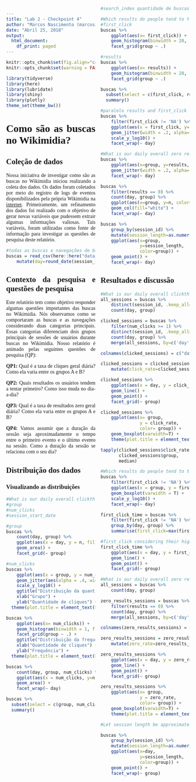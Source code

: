 ```yaml
---
title: "Lab 2 - Checkpoint 4"
author: "Marcos Nascimento (marcosantonio@copin.ufcg.edu.br)"
date: "Abril 25, 2018"
output:
  html_document:
    df_print: paged
---
```


<style>
    body {text-align: justify;
    font-family: "Times New Roman";
    -webkit-column-count:2;}
</style>

```r
knitr::opts_chunk$set(fig.align="center", fig.width=7, fig.height=4)
knitr::opts_chunk$set(warning = FALSE)

library(tidyverse)
library(here)
library(lubridate)
library(shiny)
library(plotly)
theme_set(theme_bw())
```

# Como são as buscas no Wikimidia?

## Coleção de dados

Nossa iniciativa de investigar como são as buscas no Wikimidia iniciou realizando a coleta dos dados. Os dados foram coletados por meio do registro de logs de eventos disponibilizados pela própria Wikimidia na [internet](https://github.com/wikimedia-research/Discovery-Hiring-Analyst-2016). Primeiramente, um refinamento dos dados foi realizado com o objetivo de gerar novas variáveis que pudessem extrair algumas informações valiosas. Tais variáveis, foram utilizadas como fonte de informação para investigar as questões de pesquisa deste relatório. 

```r
#todas as buscas e navegações de busca
buscas = read_csv(here::here("data/search_data.csv")) %>%
    mutate(day=round_date(session_start_date, unit = "day"))
```

## Contexto da pesquisa e questões de pesquisa

Este relatório tem como objetivo responder algumas questões importantes das buscas no Wikimidia. Nós observamos como se comportaram as buscas e as navegações considerando duas categorias principais. Essas categorias diferenciam dois grupos principais de sessões de usuários durante buscas no Wikimidia. Nosso relatório é animado pelas seguintes questões de pesquisa (QP):

**QP1:** Qual é a taxa de cliques geral diária? Como ela varia entre os grupos A e B?

**QP2:** Quais resultados os usuários tendem a tentar primeiro? Como isso muda no dia-a-dia?

**QP3:** Qual é a taxa de resultados zero geral diária? Como ela varia entre os grupos A e B?

**QP4:** Vamos assumir que a duração da sessão seja aproximadamente o tempo entre o primeiro evento e o último evento na sessão. Como a duração da sessão se relaciona com o seu dia?

## Distribuição dos dados
### Visualizando as distribuições
```r
#What is our daily overall clickthrough rate? How does it vary between the groups?
#group
#num_clicks
#session_start_date
```

```r
#group
buscas %>% 
    count(day, group) %>% 
    ggplot(aes(x = day, y = n, fill = group)) +
    geom_area() +
    facet_grid(~ group)
```

```r
#num_clicks
buscas %>% 
    ggplot(aes(x = group, y = num_clicks)) + 
    geom_jitter(aes(alpha = .4, width = .2, size = .8, color = group)) +
    scale_y_log10() +
    ggtitle("Distribuição da quantidade de cliques") +
    xlab("Grupo") + 
    ylab("Quantidade de cliques") +
  theme(plot.title = element_text(hjust = 0.5), legend.position="none")

buscas %>% 
    ggplot(aes(x= num_clicks)) + 
    geom_histogram(binwidth = 1, fill = "white", color = "blue") + 
    facet_grid(group ~ .) +
    ggtitle("Distribuição da frequência da quantidade de cliques") +
    xlab("Quantidade de cliques") + 
    ylab("Frequência") +
  theme(plot.title = element_text(hjust = 0.5), legend.position="none")
```

```r
buscas %>% 
    count(day, group, num_clicks) %>%
    ggplot(aes(x = num_clicks, y=n, fill=group)) +
    geom_area() +
    facet_wrap(~ day)

buscas %>%
  subset(select = c(group, num_clicks, session_start_date)) %>%
  summary()
```

```r
#search_index quantidade de buscas na sessão

#Which results do people tend to try first? How does it change day-to-day?
#first_click
buscas %>%
    ggplot(aes(x= first_click)) + 
    geom_histogram(binwidth = 20, fill = "white", color = "blue") + 
    facet_grid(group ~ .)

#results
buscas %>%
    ggplot(aes(x= results)) + 
    geom_histogram(binwidth = 20, fill = "white", color = "blue") + 
    facet_grid(group ~ .)

buscas %>%
  subset(select = c(first_click, results)) %>%
  summary()

#paralelo results and first_click
buscas %>% 
    filter(first_click != 'NA') %>%
    ggplot(aes(x = first_click, y=results, color=group)) +
    geom_jitter(width = .2, alpha=.4) +
    scale_y_log10() +
    facet_wrap(~ day)
```

```r
#What is our daily overall zero results rate? How does it vary between the groups?
buscas %>%
    ggplot(aes(x=group, y=results, color=group)) +
    geom_jitter(width = .2, alpha=.4) +
    facet_wrap(~ day)

buscas %>%
    filter(results == 0) %>%
    count(day, group) %>%
    ggplot(aes(x=group, y=n, color=group)) +
    geom_col(fill="white") +
    facet_wrap(~ day)
```
```r
buscas %>%
    group_by(session_id) %>%
    mutate(session_length=as.numeric(max(session_start_date)-min(session_start_date),units="days")) %>%
    ggplot(aes(x=group,
               y=session_length,
               color=group)) +
    geom_point() +
    facet_wrap(~ day)

```

## Resultados e discussão
```r
#What is our daily overall clickthrough rate? How does it vary between the groups?
all_sessions = buscas %>%
    distinct(session_id, .keep_all=TRUE) %>%
    count(day, group) 

clicked_sessions = buscas %>%
    filter(num_clicks >= 1) %>%
    distinct(session_id, .keep_all=TRUE) %>%
    count(day, group) %>%
    merge(all_sessions, by=c('day','group'))

colnames(clicked_sessions) = c("day", "group", "clicked_sessions", "all_sessions")

clicked_sessions = clicked_sessions %>%
    mutate(click_rate=clicked_sessions/all_sessions)

clicked_sessions %>% 
    ggplot(aes(x = day, y = click_rate, color = group)) +
    geom_line() +
    geom_point() +
    facet_grid(~ group)

clicked_sessions %>% 
    ggplot(aes(x= group, 
               y = click_rate,
               color= group)) +
    geom_boxplot(varwidth=T) +
    theme(plot.title = element_text(hjust = 0.5), legend.position="none")

tapply(clicked_sessions$click_rate,
       clicked_sessions$group,
       median)
```

```r
#Which results do people tend to try first? How does it change day-to-day?
buscas %>% 
    filter(first_click != 'NA') %>%
    ggplot(aes(x = group, y = first_click, color=group)) +
    geom_boxplot(varwidth = T) +
    scale_y_log10() +
    facet_wrap(~ day)

first_click_time = buscas %>%
    filter(first_click != 'NA') %>%
    group_by(day, group) %>%
    summarise(first_click=max(first_click))

#first_click considering their highest values
first_click_time %>% 
    ggplot(aes(x = day, y = first_click, color = group)) +
    geom_line() +
    geom_point() +
    facet_grid(~ group)
```


```r
#What is our daily overall zero results rate? How does it vary between the groups?
all_sessions = buscas %>%
    count(day, group)

zero_results_sessions = buscas %>%
    filter(results == 0) %>%
    count(day, group) %>%
    merge(all_sessions, by=c('day','group'))

colnames(zero_results_sessions) = c("day", "group", "zero_results_sessions", "all_sessions")

zero_results_sessions = zero_results_sessions %>%
    mutate(zero_rate=zero_results_sessions/all_sessions)

zero_results_sessions %>% 
    ggplot(aes(x = day, y = zero_rate, color = group)) +
    geom_line() +
    geom_point() +
    facet_grid(~ group)

zero_results_sessions %>% 
    ggplot(aes(x= group, 
               y = zero_rate,
               color= group)) +
    geom_boxplot(varwidth=T) +
    theme(plot.title = element_text(hjust = 0.5), legend.position="none")
```

```r
#Let session length be approximately the time between the first event and the last event in a session. Choose a variable from the dataset and describe its relationship to session length. Visualize the relationship.

buscas %>%
    group_by(session_id) %>%
    mutate(session_length=as.numeric(max(session_start_date)-min(session_start_date),units="days")) %>%
    ggplot(aes(x=day,
               y=session_length,
               color=group)) +
    geom_point() +
    facet_wrap(~ group)
```

